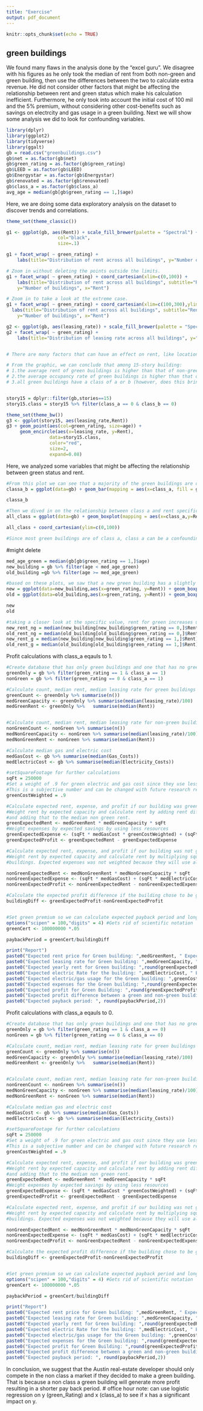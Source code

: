 ---
title: "Exercise"
output: pdf_document
---

```{r setup, include=FALSE}
knitr::opts_chunk$set(echo = TRUE)
```

## green buildings
We found many flaws in the analysis done by the "excel guru". We disagree with his figures as he only took the median of rent from both non-green and green building, then use the differences between the two to calculate extra revenue. He did not consider other factors that might be affecting the relationship between rent and green status which make his calculation inefficient. Furthermore, he only took into account the initial cost of 100 mil and the 5% premium, without considering other cost-benefits such as savings on electrcity and gas usage in a green building. Next we will show some analysis we did to look for confounding variables.

```{r}
library(dplyr)
library(ggplot2)
library(tidyverse)
library(ggalt)
gb = read.csv("greenbuildings.csv")
gb$net = as.factor(gb$net)
gb$green_rating = as.factor(gb$green_rating)
gb$LEED = as.factor(gb$LEED)
gb$Energystar = as.factor(gb$Energystar)
gb$renovated = as.factor(gb$renovated)
gb$class_a = as.factor(gb$class_a)
avg_age = median(gb[gb$green_rating == 1,]$age)
```

Here, we are doing some data exploratory analysis on the dataset to discover trends and correlations.
```{r}
theme_set(theme_classic())

g1 <- ggplot(gb, aes(Rent)) + scale_fill_brewer(palette = "Spectral") +                geom_histogram(aes(fill=stories),binwidth = 2, 
                   col="black", 
                   size=.1)

g1 + facet_wrap( ~ green_rating) + 
    labs(title="Distribution of rent across all buildings", y="Number of buildings", x="Rent")

# Zoom in without deleting the points outside the limits.
g1 + facet_wrap( ~ green_rating) + coord_cartesian(xlim=c(0,100)) +
    labs(title="Distribution of rent across all buildings", subtitle="Rent below $100",
    y="Number of buildings", x="Rent")

# Zoom in to take a look at the extreme case.
g1 + facet_wrap( ~ green_rating) + coord_cartesian(xlim=c(100,300),ylim=c(0,25)) +
  labs(title="Distribution of rent across all buildings", subtitle="Rent above $100",
    y="Number of buildings", x="Rent")

g2 <- ggplot(gb, aes(leasing_rate)) + scale_fill_brewer(palette = "Spectral") +                geom_density(aes(fill=factor(green_rating)), alpha=0.8)
g2 + facet_wrap( ~ green_rating) + 
    labs(title="Distribution of leasing rate across all buildings", y="Density", x="Leasing Rate")


# There are many factors that can have an effect on rent, like location, building quality, appliances and Other amenities, tenant/use mix, etc. Now we know that the target project is a new 15-story mixed-use building on East Cesar Chavez, just across I-35 from downtown. Since we have story information in the dataset, let's focus on the situation of 15-story buildings.

# From the graphic, we can conclude that among 15-story building:
# 1.the average rent of green buildings is higher than that of non-green buildings;
# 2.the average occupancy rate of green buildings is higher than that of non-green buildings;
# 3.all green buildings have a class of a or b (however, does this bring extra cost)?


story15 = dplyr::filter(gb,stories==15)
story15.class = story15 %>% filter(class_a == 0 & class_b == 0)

theme_set(theme_bw())
g3 <- ggplot(story15, aes(leasing_rate,Rent))
g3 + geom_point(aes(col=green_rating, size=age)) + 
     geom_encircle(aes(x=leasing_rate, y=Rent), 
                data=story15.class, 
                color="red", 
                size=2, 
                expand=0.08)
```

Here, we analyzed some variables that might be affecting the relationship between green status and rent.
```{r}
#From this plot we can see that a majority of the green buildings are of class a
classa_b = ggplot(data=gb) + geom_bar(mapping = aes(x=class_a, fill = green_rating),stat="count",position = "dodge")

classa_b

#Then we dived in on the relationship between class a and rent specifically and saw that class a building generally have a higher rent
all_class = ggplot(data=gb) + geom_boxplot(mapping = aes(x=class_a,y=Rent,color = green_rating))

all_class + coord_cartesian(ylim=c(0,100))

#Since most green buildings are of class a, class a can be a confounding variable that is also a part of the reason why rent increases in respect to green status. To adjust that, we can hold the class variable constant across buildings, and compute median rent from those buildings. 

```

#might delete 
```{r,includes = False}
med_age_green = median(gb[gb$green_rating == 1,]$age)
new_building = gb %>% filter(age < med_age_green)
old_building =gb %>% filter(age >= med_age_green)

#based on these plots, we saw that a new green building has a slightly lower rent then non-green buildings, but as age increase green buildings rent became higher then the non-green building
new = ggplot(data=new_building,aes(x=green_rating, y=Rent)) + geom_boxplot()  
old = ggplot(data=old_building,aes(x=green_rating, y=Rent)) + geom_boxplot() 

new
old

#taking a closer look at the specific value, rent for green increases until around the median age of 22 then it decreases slightly but still higher then when its new
new_rent_ng = median(new_building[new_building$green_rating == 0,]$Rent)#28.8
old_rent_ng = median(old_building[old_building$green_rating == 0,]$Rent)#24.27
new_rent_g = median(new_building[new_building$green_rating == 1,]$Rent)#28.2
old_rent_g = median(old_building[old_building$green_rating == 1,]$Rent)#27
```
Profit calculations with class_a eqauls to 1.
```{r}
#Create database that has only green buildings and one that has no green buildings
greenOnly = gb %>% filter(green_rating == 1 & class_a == 1)
nonGreen = gb %>% filter(green_rating == 0 & class_a == 1)

#Calculate count, median rent, median leasing rate for green buildings
greenCount <- greenOnly %>% summarise(n())
medGreenCapacity <- greenOnly %>% summarise(median(leasing_rate)/100)
medGreenRent <- greenOnly %>%   summarise(median(Rent))


#Calculate count, median rent, median leasing rate for non-green buildings
nonGreenCount <- nonGreen %>% summarise(n())
medNonGreenCapacity <- nonGreen %>% summarise(median(leasing_rate)/100)
medNonGreenRent <- nonGreen %>% summarise(median(Rent))

#Calculate median gas and electric cost 
medGasCost <- gb %>% summarise(median(Gas_Costs))
medElectricCost <- gb %>% summarise(median(Electricity_Costs))

#setSquareFootage for further calculations
sqFt = 250000
#Set a weight of .9 for green electric and gas cost since they use less than non-green buildings. 
#This is a subjective number and can be changed with future research regarding how much will actually be saved
greenCostWeighted = .9

#Calculate expected rent, expense, and profit if our building was green
#Weight rent by expected capacity and calculate rent by adding rent diff b/w green/non green buildings
#and adding that to the median non green rent. 
greenExpectedRent <- medGreenRent * medGreenCapacity * sqFt
#Weight expenses by expected savings by using less resources
greenExpectedExpense <- (sqFt * medGasCost * greenCostWeighted) + (sqFt * medElectricCost * greenCostWeighted)
greenExpectedProfit <- greenExpectedRent - greenExpectedExpense

#Calculate expected rent, expense, and profit if our building was not green. 
#Weight rent by expected capacity and calculate rent by multiplying square feet by median rent of non green
#buildings. Expected expenses was not weighted because they will use all resources.

nonGreenExpectedRent <- medNonGreenRent * medNonGreenCapacity * sqFt
nonGreenExpectedExpense <- (sqFt * medGasCost) + (sqFt * medElectricCost)
nonGreenExpectedProfit <- nonGreenExpectedRent - nonGreenExpectedExpense

#Calculate the expected profit difference if the building chose to be green
buildingDiff <- greenExpectedProfit-nonGreenExpectedProfit


#Set green premium so we can calculate expected payback period and long-haul profits
options("scipen" = 100,"digits" = 4) #Gets rid of scientific notation
greenCert <- 100000000 *.05

paybackPeriod = greenCert/buildingDiff

print("Report")
paste0("Expected rent price for Green building: ",medGreenRent, " Expected rent price for Non-Green building:",medNonGreenRent )
paste0("Expected leasing rate for Green building: ",medGreenCapacity, " Expected rent price for Non-Green building:",medNonGreenCapacity )
paste0("Expected yearly rent for Green building: ",round(greenExpectedRent,2), " Expected yearly rent for Non-Green building:", round(nonGreenExpectedRent,2))
paste0("Expected electric Rate for the building: ",medElectricCost, " Expected gas Rate for the building: ",medGasCost )
paste0("Expected electric/gas usage for the Green building: ",greenCostWeighted, " Expected electric/gas usage for the Non-Green Building: 1" )
paste0("Expected expenses for the Green building: ",round(greenExpectedExpense,2), " Expected expenses for the Non-Green building: ",round(nonGreenExpectedExpense,2 ))
paste0("Expected profit for Green Building: ",round(greenExpectedProfit,2), " Expected profit for Non-Green Building: ",round(nonGreenExpectedProfit,2) )
paste0("Expected profit difference between a green and non-green building: ", round(buildingDiff,2))
paste0("Expected payback period: ", round(paybackPeriod,2))

```

Profit calculations with class_a eqauls to 0.
```{r}
#Create database that has only green buildings and one that has no green buildings
greenOnly = gb %>% filter(green_rating == 1 & class_a == 0)
nonGreen = gb %>% filter(green_rating == 0 & class_a == 0)

#Calculate count, median rent, median leasing rate for green buildings
greenCount <- greenOnly %>% summarise(n())
medGreenCapacity <- greenOnly %>% summarise(median(leasing_rate)/100)
medGreenRent <- greenOnly %>%   summarise(median(Rent))


#Calculate count, median rent, median leasing rate for non-green buildings
nonGreenCount <- nonGreen %>% summarise(n())
medNonGreenCapacity <- nonGreen %>% summarise(median(leasing_rate)/100)
medNonGreenRent <- nonGreen %>% summarise(median(Rent))

#Calculate median gas and electric cost 
medGasCost <- gb %>% summarise(median(Gas_Costs))
medElectricCost <- gb %>% summarise(median(Electricity_Costs))

#setSquareFootage for further calculations
sqFt = 250000
#Set a weight of .9 for green electric and gas cost since they use less than non-green buildings. 
#This is a subjective number and can be changed with future research regarding how much will actually be saved
greenCostWeighted = .9

#Calculate expected rent, expense, and profit if our building was green
#Weight rent by expected capacity and calculate rent by adding rent diff b/w green/non green buildings
#and adding that to the median non green rent. 
greenExpectedRent <- medGreenRent * medGreenCapacity * sqFt
#Weight expenses by expected savings by using less resources
greenExpectedExpense <- (sqFt * medGasCost * greenCostWeighted) + (sqFt * medElectricCost * greenCostWeighted)
greenExpectedProfit <- greenExpectedRent - greenExpectedExpense

#Calculate expected rent, expense, and profit if our building was not green. 
#Weight rent by expected capacity and calculate rent by multiplying square feet by median rent of non green
#buildings. Expected expenses was not weighted because they will use all resources.

nonGreenExpectedRent <- medNonGreenRent * medNonGreenCapacity * sqFt
nonGreenExpectedExpense <- (sqFt * medGasCost) + (sqFt * medElectricCost)
nonGreenExpectedProfit <- nonGreenExpectedRent - nonGreenExpectedExpense

#Calculate the expected profit difference if the building chose to be green
buildingDiff <- greenExpectedProfit-nonGreenExpectedProfit


#Set green premium so we can calculate expected payback period and long-haul profits
options("scipen" = 100,"digits" = 4) #Gets rid of scientific notation
greenCert <- 100000000 *.05

paybackPeriod = greenCert/buildingDiff

print("Report")
paste0("Expected rent price for Green building: ",medGreenRent, " Expected rent price for Non-Green building:",medNonGreenRent )
paste0("Expected leasing rate for Green building: ",medGreenCapacity, " Expected rent price for Non-Green building:",medNonGreenCapacity )
paste0("Expected yearly rent for Green building: ",round(greenExpectedRent,2), " Expected yearly rent for Non-Green building:", round(nonGreenExpectedRent,2))
paste0("Expected electric Rate for the building: ",medElectricCost, " Expected gas Rate for the building: ",medGasCost )
paste0("Expected electric/gas usage for the Green building: ",greenCostWeighted, " Expected electric/gas usage for the Non-Green Building: 1" )
paste0("Expected expenses for the Green building: ",round(greenExpectedExpense,2), " Expected expenses for the Non-Green building: ",round(nonGreenExpectedExpense,2 ))
paste0("Expected profit for Green Building: ",round(greenExpectedProfit,2), " Expected profit for Non-Green Building: ",round(nonGreenExpectedProfit,2) )
paste0("Expected profit difference between a green and non-green building: ", round(buildingDiff,2))
paste0("Expected payback period: ", round(paybackPeriod,2))
```

In conclusion, we suggest that the Austin real-estate developer should only compete in the non class a market if they decided to make a green building. That is because a non class a green building will generate more profit resulting in a shorter pay back period. 
# office hour note: can use logistic regression on y (green_Rating) and x (class_a) to see if x has a significant impact on y. 